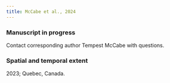 ```yaml
---
title: McCabe et al., 2024
---
```


### Manuscript in progress
Contact corresponding author Tempest McCabe with questions.  

### Spatial and temporal extent
2023; Quebec, Canada. 